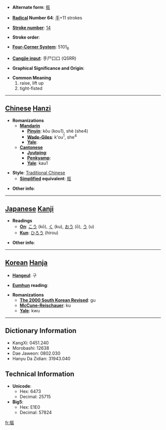 * '''Alternate form''': [[抠]]

* '''[[Wiktionary:Chinese radical index| Radical]] Number 64''': [[Wiktionary:Chinese radical index 手|手]]+11 strokes

* '''[[Wiktionary:Chinese total strokes index|Stroke number]]''': [[Wiktionary:Chinese total strokes index 14|14]]

* '''Stroke order''': 

* '''[[Wiktionary:Chinese four corner index|Four-Corner System]]''': 5101<sub>6</sub>

* '''[[Wiktionary:Chinese Cangjie index|Cangjie input]]''': 手尸口口 (QSRR)

* '''Graphical Significance and Origin''': 

* '''Common Meaning'''
*#raise, lift up
*# tight-fisted


----

== [[Chinese]] [[Hanzi]] ==

* '''Romanizations'''
** '''[[Mandarin]]'''
*** '''[[Pinyin]]''': kōu (kou1), shè (she4)
*** '''[[Wade-Giles]]''': k'ou<sup>1</sup>, she<sup>4</sup>
*** '''[[Yale]]''': 
** '''[[Cantonese]]'''
*** '''[[Jyutping]]''':
*** '''[[Penkyamp]]''': 
*** '''[[Yale]]''': kau1

* '''Style''': [[Traditional Chinese]] 
** '''[[Simplified Chinese|Simplified]] equivalent''': [[抠]]

* '''Other info''': 

----

== [[Japanese]] [[Kanji]] ==

* '''Readings'''
** '''[[On]]''': [[こう]] (kō), [[く]] (ku), [[おう]] (ō), [[う]] (u)
** '''[[Kun]]''': [[ひろう]] (hirou)

* '''Other info''':  

----

== [[Korean]] [[Hanja]] ==

* '''[[Hangeul]]''': 구

* '''[[Eumhun]] reading''': 

* '''Romanizations'''
** '''[[The 2000 South Korean Revised Romanization|The 2000 South Korean Revised]]''': gu
** '''[[McCune-Reischauer]]''': ku
** '''[[Yale]]''': kwu

----

== Dictionary Information ==

* KangXi: 0451.240
* Morobashi: 12638
* Dae Jaweon: 0802.030
* Hanyu Da Zidian: 31943.040

== Technical Information ==

* '''Unicode''':
** Hex: 6473
** Decimal: 25715
* '''Big5''':
** Hex: E1E0
** Decimal: 57824

[[fr:摳]]